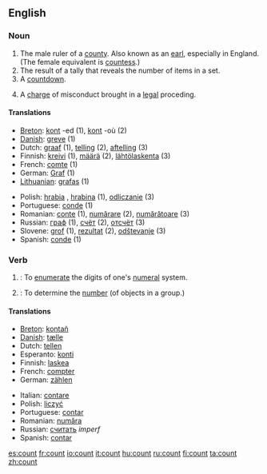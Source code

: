 ==English==

===Noun===
{{en-noun-reg}}

# The male ruler of a [[county]].  Also known as an [[earl]], especially in England.  (The female equivalent is [[countess]].)
# The result of a tally that reveals the number of items in a set.
# A [[countdown]].
# {{law}} A [[charge]] of misconduct brought in a [[legal]] proceding.

====Translations====
{{top}}
*[[Breton]]: [[kont]] {{m}} -ed {{p}} (1), [[kont]] {{f}} -où {{p}} (2)
*[[w:Danish language|Danish]]: [[greve]] {{c}} (1)
*Dutch: [[graaf]] {{m}} (1), [[telling]] {{f}} (2), [[aftelling]] {{f}} (3)
*Finnish: [[kreivi]] (1), [[määrä]] (2), [[lähtölaskenta]] (3)
*French: [[comte]] {{m}} (1)
*German: [[Graf]] {{m}} (1)
*[[Lithuanian]]: [[grafas]] {{m}} (1)
{{mid}}
*Polish: [[hrabia]] {{m}}, [[hrabina]] {{f}} (1), [[odliczanie]] {{n}} (3)
*Portuguese: [[conde]] {{m}} (1)
*Romanian: [[conte]] {{m}} (1), [[numărare]] {{f}} (2), [[numărătoare]] {{f}} (3)
*Russian: [[граф]] (1), [[счёт]] (2), [[отсчёт]] (3)
*Slovene: [[grof]] {{m}} (1), [[rezultat]] {{m}} (2), [[odštevanje]] {{n}} (3)
*Spanish: [[conde]] {{m}} (1)
{{bottom}}

===Verb===
{{en-infl-reg-consonant|count||}}

# {{intransitive}}: To [[enumerate]] the digits of one's [[numeral]] system.
# {{transitive}}: To determine the [[number]] (of objects in a group.)

====Translations====
{{top}}
*[[Breton]]: [[kontañ]]
*[[w:Danish language|Danish]]: [[tælle]]
*Dutch: [[tellen]]
*Esperanto: [[konti]]
*Finnish: [[laskea]]
*French: [[compter]]
*German: [[zählen]]
{{mid}}
*Italian: [[contare]]
*Polish: [[liczyć]]
*Portuguese: [[contar]]
*Romanian: [[număra]]
*Russian: [[считать]] ''imperf''
*Spanish: [[contar]]
{{bottom}}

[[es:count]]
[[fr:count]]
[[io:count]]
[[it:count]]
[[hu:count]]
[[ru:count]]
[[fi:count]]
[[ta:count]]
[[zh:count]]